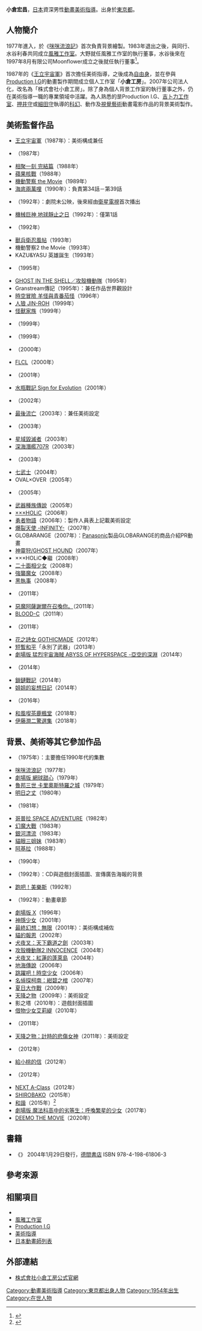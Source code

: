 {{multiple issues|
{{blpsources|time=2016-04-15T09:32:48+00:00}}
{{Notability Unreferenced|time=2016-04-15T09:32:48+00:00}}
}}
{{noteTA|G1=Anime}}
{{Infobox Artist
|subject_name = 美術指導
|birthname = 
|english_name = 
|other_name = 
|name = 小倉宏昌
|sex = 男
|image_name = 
|image_caption = 
|date_of_birth = 1954年9月1日
|place_of_birth = {{flagicon|Japan}} [[東京都|東京都]]
|date_of_death = 
|place_of_death = 
|nationality = {{JPN}}
|Language = 
|Astrology = 
|field = 美術指導
|Occupation = 
|Education = 
|chdon = 
|famous works = 《[[王立宇宙軍|王立宇宙軍]]》<br />《[[機動警察|機動警察 the Movie]]》系列<br />《[[獸兵衛忍風帖|獸兵衛忍風帖]]》<br />《[[攻殼機動隊_(1995年電影)|GHOST IN THE SHELL／攻殼機動隊]]》<br />《[[人狼_JIN-ROH|人狼 JIN-ROH]]》<br />《[[FLCL|FLCL]]》<br />《[[最後流亡|最後流亡]]》<br />《[[七武士_(動畫)|七武士]]》<br />《[[×××HOLiC|xxxHOLiC]]》系列<br />《[[強襲魔女|強襲魔女]]》<br />等
|ch = 
|ii = 
|has_movie = yes
|movie = 
|has_book = yes
|book = 
|}}
{{japanese|japanese=小倉 宏昌|kana=おぐら ひろまさ|romaji=Ogura Hiromasa}}
'''小倉宏昌'''{{BD|1954年|9月1日||}}，[[日本|日本]]資深男性[[動畫|動畫]][[美術指導|美術指導]]。出身於[[東京都|東京都]]。

== 人物簡介 ==
1977年進入{{link-ja|小林Production|小林プロダクション}}，於《[[咪咪流浪記|咪咪流浪記]]》首次負責背景繪製。1983年退出之後，與同行{{link-ja|大野廣司|大野広司}}、水谷利春共同成立[[風雅工作室|風雅工作室]]。大野就任風雅工作室的執行董事，水谷後來在1997年8月有限公司Moonflower成立之後就任執行董事<ref>{{Cite web|url=http://www.y-moonflower.com/company/|title=公司概要|publisher=有限公司Moonflower的公式官網|date=|accessdate=2016-04-15|language=ja|archive-date=2021-01-16|archive-url=https://web.archive.org/web/20210116063931/https://www.y-moonflower.com/company/|dead-url=no}}</ref>。

1987年的《[[王立宇宙軍|王立宇宙軍]]》首次擔任美術指導，之後成為[[自由職業|自由身]]，並在參與[[Production_I.G|Production I.G]]的動畫製作期間成立個人工作室「'''小倉工房'''」。2007年公司法人化，改名為「株式會社小倉工房」。除了身為個人背景工作室的執行董事之外，仍在美術指導一職的專業領域中活躍。為人熟悉的昰Production I.G、[[吉卜力工作室|吉卜力工作室]]、[[押井守|押井守]]或[[細田守|細田守]]執導的[[科幻|科幻]]、動作及[[視覺藝術|視覺藝術]]動畫電影作品的背景美術製作。

== 美術監督作品 ==
* [[王立宇宙軍|王立宇宙軍]]（1987年）：美術構成兼任
* {{link-ja|曙光Q|トワイライトQ|曙光Q 迷宮物件FILE538}}（1987年）
* [[相聚一刻|相聚一刻 完結篇]]（1988年）
* [[蘋果核戰|蘋果核戰]]（1988年）
* [[機動警察|機動警察 the Movie]]（1989年）
* [[冒險少女娜汀亞|海底兩萬哩]]（1990年）：負責第34話－第39話
* {{link-ja|奇比貓湯姆的大冒險|ちびねこトムの大冒険|拯救地球吧！夥伴們 奇比貓湯姆的大冒險}}（1992年）：劇院未公映，後來經由[[衛星電視|衛星電視]]首次播出
* [[機械巨神_地球靜止之日|機械巨神 地球靜止之日]]（1992年）：僅第1話
* {{link-ja|Spirit of Wonder 中華姑娘的逆襲|Spirit of Wonder}}（1992年）
* [[獸兵衛忍風帖|獸兵衛忍風帖]]（1993年）
* 機動警察2 the Movie（1993年）
* KAZU&YASU 英雄誕生（1993年）
* {{link-ja|史萊姆冒險記|スライム冒険記}}（1995年）
* [[攻殼機動隊_(1995年電影)|GHOST IN THE SHELL／攻殼機動隊]]（1995年）
* Granstream傳記（1995年）：兼任作品世界觀設計
* [[時空之輪|時空冒險 羊怪與青番茄怪]]（1996年）
* [[人狼_JIN-ROH|人狼 JIN-ROH]]（1999年）
* [[怪獸家族|怪獸家族]]（1999年）
* {{link-ja|史萊姆冒險記|スライム冒険記|史萊姆冒險記 ～海邊耶，耶～}}（1999年）
* {{link-ja|WILD ARMS 2nd IGNITION|ワイルドアームズ セカンドイグニッション}}（1999年）
* {{link-ja|GRANDEEK|GRANDEEKGRANDEEK ～外傳～}}（2000年）
* [[FLCL|FLCL]]（2000年）
* {{link-ja|PaRappa the Rapper|パラッパラッパー}}（2001年）
* [[水瓶戰記|水瓶戰記 Sign for Evolution]]（2001年）
* {{link-ja|機動警察迷你版|ミニパト}}（2002年）
* [[最後流亡|最後流亡]]（2003年）：兼任美術設定
* {{link-ja|DEAD LEAVES|DEAD LEAVES}}（2003年）
* [[终極地帶系列|星域毀滅者]]（2003年）
* [[深海潛艦707R|深海潛艦707R]]（2003年）
* {{link-ja|OVER THE MONOCHROME RAINBOW featuring SHOGO HAMADA|OVER THE MONOCHROME RAINBOW featuring SHOGO HAMADA}}（2003年）
* [[七武士_(動畫)|七武士]]（2004年）
* OVAL×OVER（2005年）
* {{link-ja|脫線小魔女的錯誤示範|魔女っ娘つくねちゃん}}（2005年）
* [[武器種族傳說|武器種族傳說]]（2005年）
* [[×××HOLiC|×××HOLiC]]（2006年）
* [[勇者物語|勇者物語]]（2006年）：製作人員表上記載美術設定
* [[爆裂天使|爆裂天使 -INFINITY-]]（2007年）
* GLOBARANGE（2007年）：[[松下電器|Panasonic]]製品GLOBARANGE的商品介紹PR動畫
* [[神靈狩/GHOST_HOUND|神靈狩/GHOST HOUND]]（2007年）
* ×××HOLiC◆繼（2008年）
* [[二十面相少女|二十面相少女]]（2008年）
* [[強襲魔女|強襲魔女]]（2008年）
* [[黑執事|黑執事]]（2008年）
* {{lang|ja|{{link-ja|たんすわらし。|たんすわらし。}}}}（2011年）
* [[召喚惡魔|惡魔阿薩謝爾在召喚你。]]（2011年）
* [[BLOOD-C|BLOOD-C]]（2011年）
* {{link-ja|親愛的馬淑女|My sweet ウマドンナ 〜僕は君のウマ〜}}（2011年）
* [[花之詩女_GOTHICMADE|花之詩女 GOTHICMADE]]（2012年）
* [[短暫和平|短暫和平]]「永別了武器」（2013年）
* [[迷你裙宇宙海賊#劇場版|劇場版 猛烈宇宙海賊 ABYSS OF HYPERSPACE -亞空的深淵]]（2014年）
* {{link-ja|怪物烈傳 Oreca Battle|モンスター烈伝 オレカバトル|Oreca Battle}}（2014年）
* [[鎖鏈戰記#OVA|鎖鏈戰記]]（2014年）
* [[姐姐的妄想日記#OVA|姐姐的妄想日記]]（2014年）
* {{link-ja|SixHeartsPrincess|シックスハートプリンセス}}（2016年）
* [[和風喫茶鹿楓堂|和風喫茶鹿楓堂]]（2018年）
* [[伊藤潤二驚選集|伊藤潤二驚選集]]（2018年）

== 背景、美術等其它參加作品 ==
* {{link-ja|漫畫日本昔話|まんが日本昔ばなし}}（1975年）：主要擔任1990年代的集數
* [[咪咪流浪記|咪咪流浪記]]（1977年） 
* [[網球甜心|劇場版 網球甜心]]（1979年）
* [[魯邦三世卡里奧斯特羅之城|魯邦三世 卡里奧斯特羅之城]]（1979年）
* [[明日之丈|明日之丈]]（1980年）
* {{lang|ja|{{link-ja|ユニコ|ユニコ}}}}（1981年）
* [[哥普拉|哥普拉 SPACE ADVENTURE]]（1982年） 
* [[幻魔大戰|幻魔大戰]]（1983年） 
* [[銀河漂流|銀河漂流]]（1983年）
* [[貓眼三姐妹|貓眼三姐妹]]（1983年）
* [[亞基拉|阿基拉]]（1988年）
* {{link-ja|Assemble Insert|アッセンブル・インサート}}（1990年）
* {{link-ja|LUNAR|LUNAR|LUNAR The Silver Star}}（1992年）：CD與遊戲封面插圖、宣傳廣告海報的背景
* [[跑吧！美樂斯|跑吧！美樂斯]]（1992年）
* {{link-ja|Talking Head|トーキング・ヘッド}}（1992年）：動畫章節
* [[X_(漫畫)|劇場版 X]]（1996年）
* [[千與千尋|神隱少女]]（2001年）
* [[最終幻想：無限|最終幻想：無限]]（2001年）：美術構成補佐
* [[貓的報恩|貓的報恩]]（2002年）
* [[犬夜叉#《電影_犬夜叉_天下霸道之劍》|犬夜叉：天下霸道之劍]]（2003年）
* [[攻殼機動隊2_INNOCENCE|攻殼機動隊2 INNOCENCE]]（2004年）
* [[犬夜叉#《電影_犬夜叉_紅蓮的蓬萊島》|犬夜叉：紅蓮的蓬萊島]]（2004年）
* [[地海傳說|地海傳說]]（2006年）
* [[跳躍吧！時空少女|跳躍吧！時空少女]]（2006年）
* [[名偵探柯南：紺碧之棺|名偵探柯南：紺碧之棺]]（2007年）
* [[夏日大作戰|夏日大作戰]]（2009年）
* [[天降之物|天降之物]]（2009年）：美術設定
* 影之塔（2010年）：遊戲封面插圖
* [[借物少女艾莉緹|借物少女艾莉緹]]（2010年）
* {{link-ja|鬼神傳|鬼神伝}}（2011年）
* [[天降之物_計時的悲傷女神|天降之物：計時的悲傷女神]]（2011年）：美術設定
* {{lang|ja|{{link-ja|チベット犬物語 ～金色のドージェ～|チベット犬物語 〜金色のドージェ〜}}}}（2012年）
* [[給小桃的信|給小桃的信]]（2012年）
* {{link-ja|卜多力的一生|グスコーブドリの伝記}}（2012年）
* [[梅賽德斯-奔馳A级|NEXT A-Class]]（2012年）
* [[SHIROBAKO|SHIROBAKO]]（2015年）
* [[和諧_(小說)|和諧]]（2015年）<ref>{{Cite news|url=http://www.animate.tv/news/details.php?id=1438247643|script-title=ja:沢城みゆきさん【Project Itoh】『ハーモニー』主役に決定！ 上田麗奈さん·洲崎綾さんらメインキャストも明らかに|newspaper=|publisher={{link-ja|animate Times|アニメイトタイムズ|animeteTV}}|date=2015-07-30|accessdate=2016-04-15|language=ja|archive-url=https://web.archive.org/web/20150731214931/http://www.animate.tv/news/details.php?id=1438247643|archive-date=2015-07-31|dead-url=yes}}</ref>
* [[魔法科高中的劣等生|劇場版 魔法科高中的劣等生：呼喚繁星的少女]]（2017年）
* [[Deemo|DEEMO THE MOVIE]]（2020年）

== 書籍 ==
* 《{{lang|ja|光と闇―小倉宏昌画集}}》 2004年1月29日發行，[[德間書店|德間書店]]  ISBN 978-4-198-61806-3

== 參考來源 ==
{{reflist}}

== 相關項目 ==
* {{link-ja|小林七郎|小林七郎}}
* [[風雅工作室|風雅工作室]]
* [[Production_I.G|Production I.G]]
* [[美術指導|美術指導]]
* [[日本動畫師列表|日本動畫師列表]]

== 外部連結 ==
* [http://www.ogura-koubou.co.jp/ 株式會社小倉工房公式官網] {{Wayback|url=http://www.ogura-koubou.co.jp/ |date=20201020021746 }} {{ja icon}}

{{DEFAULTSORT:Ogura Hiromasa}}
[[Category:動畫美術指導|Category:動畫美術指導]]
[[Category:東京都出身人物|Category:東京都出身人物]]
[[Category:1954年出生|Category:1954年出生]]
[[Category:在世人物|Category:在世人物]]